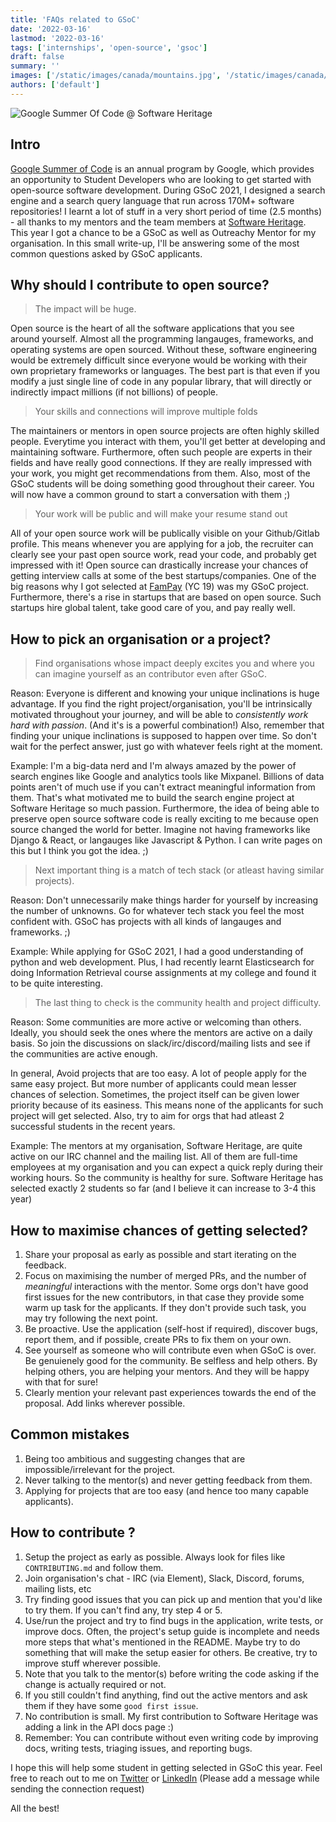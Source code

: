 ```yaml
---
title: 'FAQs related to GSoC'
date: '2022-03-16'
lastmod: '2022-03-16'
tags: ['internships', 'open-source', 'gsoc']
draft: false
summary: ''
images: ['/static/images/canada/mountains.jpg', '/static/images/canada/toronto.jpg']
authors: ['default']
---
```


![Google Summer Of Code @ Software Heritage](/static/images/blogs/gsoc.png)

## Intro

[Google Summer of Code](https://summerofcode.withgoogle.com/) is an annual program by Google, which provides an opportunity to Student Developers who are looking to get started with open-source software development. During GSoC 2021, I designed a search engine and a search query language that run across 170M+ software repositories! I learnt a lot of stuff in a very short period of time (2.5 months) - all thanks to my mentors and the team members at [Software Heritage](https://softwareheritage.org/). This year I got a chance to be a GSoC as well as Outreachy Mentor for my organisation. In this small write-up, I'll be answering some of the most common questions asked by GSoC applicants.

## Why should I contribute to open source?

> The impact will be huge.

Open source is the heart of all the software applications that you see around yourself. Almost all the programming langauges, frameworks, and operating systems are open sourced. Without these, software engineering would be extremely difficult since everyone would be working with their own proprietary frameworks or languages. The best part is that even if you modify a just single line of code in any popular library, that will directly or indirectly impact millions (if not billions) of people.

> Your skills and connections will improve multiple folds

The maintainers or mentors in open source projects are often highly skilled people. Everytime you interact with them, you'll get better at developing and maintaining software. Furthermore, often such people are experts in their fields and have really good connections. If they are really impressed with your work, you might get recommendations from them. Also, most of the GSoC students will be doing something good throughout their career. You will now have a common ground to start a conversation with them ;)

> Your work will be public and will make your resume stand out

All of your open source work will be publically visible on your Github/Gitlab profile. This means whenever you are applying for a job, the recruiter can clearly see your past open source work, read your code, and probably get impressed with it! Open source can drastically increase your chances of getting interview calls at some of the best startups/companies. One of the big reasons why I got selected at [FamPay](https://fampay.in/) (YC 19) was my GSoC project. Furthermore, there's a rise in startups that are based on open source. Such startups hire global talent, take good care of you, and pay really well.

## How to pick an organisation or a project?

> Find organisations whose impact deeply excites you and where you can imagine yourself as an contributor even after GSoC.

Reason: Everyone is different and knowing your unique inclinations is huge advantage. If you find the right project/organisation, you'll be intrinsically motivated throughout your journey, and will be able to _consistently work hard with passion_. (And it's is a powerful combination!) Also, remember that finding your unique inclinations is supposed to happen over time. So don't wait for the perfect answer, just go with whatever feels right at the moment.

Example: I'm a big-data nerd and I'm always amazed by the power of search engines like Google and analytics tools like Mixpanel. Billions of data points aren't of much use if you can't extract meaningful information from them. That's what motivated me to build the search engine project at Software Heritage so much passion. Furthermore, the idea of being able to preserve open source software code is really exciting to me because open source changed the world for better. Imagine not having frameworks like Django & React, or langauges like Javascript & Python. I can write pages on this but I think you got the idea. ;)

> Next important thing is a match of tech stack (or atleast having similar projects).

Reason: Don't unnecessarily make things harder for yourself by increasing the number of unknowns. Go for whatever tech stack you feel the most confident with. GSoC has projects with all kinds of langauges and frameworks. ;)

Example: While applying for GSoC 2021, I had a good understanding of python and web development. Plus, I had recently learnt Elasticsearch for doing Information Retrieval course assignments at my college and found it to be quite interesting.

> The last thing to check is the community health and project difficulty.

Reason: Some communities are more active or welcoming than others. Ideally, you should seek the ones where the mentors are active on a daily basis. So join the discussions on slack/irc/discord/mailing lists and see if the communities are active enough.

In general, Avoid projects that are too easy. A lot of people apply for the same easy project. But more number of applicants could mean lesser chances of selection. Sometimes, the project itself can be given lower priority because of its easiness. This means none of the applicants for such project will get selected. Also, try to aim for orgs that had atleast 2 successful students in the recent years.

Example: The mentors at my organisation, Software Heritage, are quite active on our IRC channel and the mailing list. All of them are full-time employees at my organisation and you can expect a quick reply during their working hours. So the community is healthy for sure. Software Heritage has selected exactly 2 students so far (and I believe it can increase to 3-4 this year)

## How to maximise chances of getting selected?

1. Share your proposal as early as possible and start iterating on the feedback.
2. Focus on maximising the number of merged PRs, and the number of _meaningful_ interactions with the mentor. Some orgs don't have good first issues for the new contributors, in that case they provide some warm up task for the applicants. If they don't provide such task, you may try following the next point.
3. Be proactive. Use the application (self-host if required), discover bugs, report them, and if possible, create PRs to fix them on your own.
4. See yourself as someone who will contribute even when GSoC is over. Be genuienely good for the community. Be selfless and help others. By helping others, you are helping your mentors. And they will be happy with that for sure!
5. Clearly mention your relevant past experiences towards the end of the proposal. Add links wherever possible.

## Common mistakes

1. Being too ambitious and suggesting changes that are impossible/irrelevant for the project.
2. Never talking to the mentor(s) and never getting feedback from them.
3. Applying for projects that are too easy (and hence too many capable applicants).

## How to contribute ?

1. Setup the project as early as possible. Always look for files like `CONTRIBUTING.md` and follow them.
2. Join organisation's chat - IRC (via Element), Slack, Discord, forums, mailing lists, etc
3. Try finding good issues that you can pick up and mention that you'd like to try them. If you can't find any, try step 4 or 5.
4. Use/run the project and try to find bugs in the application, write tests, or improve docs. Often, the project's setup guide is incomplete and needs more steps that what's mentioned in the README. Maybe try to do something that will make the setup easier for others. Be creative, try to improve stuff wherever possible.
5. Note that you talk to the mentor(s) before writing the code asking if the change is actually required or not.
6. If you still couldn't find anything, find out the active mentors and ask them if they have some `good first issue`.
7. No contribution is small. My first contribution to Software Heritage was adding a link in the API docs page :)
8. Remember: You can contribute without even writing code by improving docs, writing tests, triaging issues, and reporting bugs.

I hope this will help some student in getting selected in GSoC this year. Feel free to reach out to me on [Twitter](https://twitter.com/_KShivendu) or [LinkedIn](https://www.linkedin.com/in/kshivendu/) (Please add a message while sending the connection request)

All the best!
